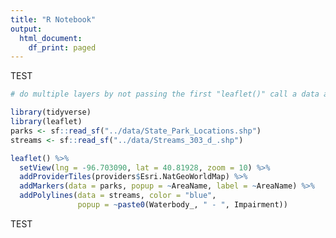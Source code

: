 ```yaml
---
title: "R Notebook"
output:
  html_document:
    df_print: paged
---
```


TEST

```r
# do multiple layers by not passing the first "leaflet()" call a data argument

library(tidyverse)
library(leaflet)
parks <- sf::read_sf("../data/State_Park_Locations.shp")
streams <- sf::read_sf("../data/Streams_303_d_.shp")

leaflet() %>%
  setView(lng = -96.703090, lat = 40.81928, zoom = 10) %>% 
  addProviderTiles(providers$Esri.NatGeoWorldMap) %>%
  addMarkers(data = parks, popup = ~AreaName, label = ~AreaName) %>% 
  addPolylines(data = streams, color = "blue", 
               popup = ~paste0(Waterbody_, " - ", Impairment))
```

TEST

